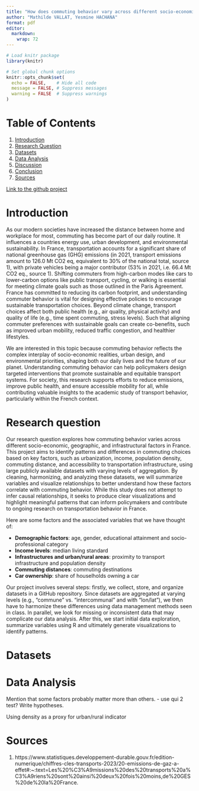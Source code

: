 ```yaml
---
title: "How does commuting behavior vary across different socio-economic, geographic, and infrastructural factors in France?"
author: "Mathilde VALLAT, Yesmine HACHANA"
format: pdf
editor: 
  markdown: 
    wrap: 72
---
```


```r
# Load knitr package
library(knitr)

# Set global chunk options
knitr::opts_chunk$set(
  echo = FALSE,    # Hide all code
  message = FALSE, # Suppress messages
  warning = FALSE  # Suppress warnings
)
```

# Table of Contents

1.  [Introduction](#introduction)
2.  [Research Question](#research-question)
3.  [Datasets](#datasets)
4.  [Data Analysis](#data-analysis)
5.  [Discussion](#discussion)
6.  [Conclusion](#conclusion)
7.  [Sources](#sources)

[Link to the github
project](https://github.com/jemappelleyesmine/final_project)

# Introduction {#introduction}

As our modern societies have increased the distance between home and workplace for most, commuting has become part of our daily routine. It influences a countries energy use, urban development, and environmental sustainability. In France, transportation accounts for a significant share of national greenhouse gas (GHG) emissions (in 2021, transport emissions amount to 126.0 Mt CO2 eq, equivalent to 30% of the national total, source 1), with private vehicles being a major contributor (53% in 2021, i.e. 66.4 Mt CO2 eq., source 1). Shifting commuters from high-carbon modes like cars to lower-carbon options like public transport, cycling, or walking is essential for meeting climate goals such as those outlined in the Paris Agreement. France has committed to reducing its carbon footprint, and understanding commuter behavior is vital for designing effective policies to encourage sustainable transportation choices. Beyond climate change, transport choices affect both public health (e.g., air quality, physical activity) and quality of life (e.g., time spent commuting, stress levels). Such that aligning commuter preferences with sustainable goals can create co-benefits, such as improved urban mobility, reduced traffic congestion, and healthier lifestyles.

We are interested in this topic because commuting behavior reflects the complex interplay of socio-economic realities, urban design, and environmental priorities, shaping both our daily lives and the future of our planet. Understanding commuting behavior can help policymakers design targeted interventions that promote sustainable and equitable transport systems. For society, this research supports efforts to reduce emissions, improve public health, and ensure accessible mobility for all, while contributing valuable insights to the academic study of transport behavior, particularly within the French context.

# Research question {#research-question}

Our research question explores how commuting behavior varies across different socio-economic, geographic, and infrastructural factors in France. This project aims to identify patterns and differences in commuting choices based on key factors, such as urbanization, income, population density, commuting distance, and accessibility to transportation infrastructure, using large publicly available datasets with varying levels of aggregation. By cleaning, harmonizing, and analyzing these datasets, we will summarize variables and visualize relationships to better understand how these factors correlate with commuting behavior. While this study does not attempt to infer causal relationships, it seeks to produce clear visualizations and highlight meaningful patterns that can inform policymakers and contribute to ongoing research on transportation behavior in France.

Here are some factors and the associated variables that we have thought of:

-   **Demographic factors**: age, gender, educational attainment and socio-professional category
-   **Income levels**: median living standard
-   **Infrastructures and urban/rural areas**: proximity to transport infrastructure and population density
-   **Commuting distances**: commuting destinations
-   **Car ownership**: share of houselholds owning a car

Our project involves several steps: firstly, we collect, store, and
organize datasets in a GitHub repository. Since datasets are aggregated
at varying levels (e.g., “commune” vs. “intercommunal” and with
"lon/lat"), we then have to harmonize these differences using data
management methods seen in class. In parallel, we look for
missing or inconsistent data that may complicate our data analysis.
After this, we start initial data exploration, summarize variables using R and ultimately generate visualizations to identify patterns.

# Datasets {#datasets}



# Data Analysis {#data-analysis}

Mention that some factors probably matter more than others. - use qui 2 test?
Write hypotheses.

Using density as a proxy for urban/rural indicator

# Sources {#sources}


1.    https://www.statistiques.developpement-durable.gouv.fr/edition-numerique/chiffres-cles-transports-2023/20-emissions-de-gaz-a-effet#:~:text=Les%20%C3%A9missions%20des%20transports%20a%C3%A9riens%20sont%20ainsi%20deux%20fois%20moins,de%20GES%20de%20la%20France.

